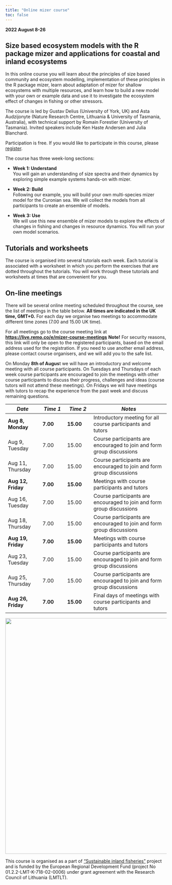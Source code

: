 ```yaml
---
title: "Online mizer course"
toc: false
---
```


**2022 August 8-26**

## Size based ecosystem models with the R package mizer and applications for coastal and inland ecosystems

In this online course you will learn about the principles of size based community and ecosystem modelling, implementation of these principles in the R package mizer, learn about adaptation of mizer for shallow ecosystems with multiple resources, and learn how to build a new model with your own or example data and use it to investigate the ecosystem effect of changes in fishing or other stressors.

The course is led by Gustav Delius (University of York, UK) and Asta Audzijonyte (Nature Research Centre, Lithuania & University of Tasmania, Australia), with technical support by Romain Forestier (University of Tasmania). Invited speakers include Ken Haste Andersen and Julia Blanchard.

Participation is free. If you would like to participate in this course, please [register](https://docs.google.com/forms/d/e/1FAIpQLSeLGJfGQ1IBa5ZozqWTGIXX17xF73kPHKYhAFFa0H2nn4CT4Q/viewform?vc=0&c=0&w=1&flr=0).

The course has three week-long sections:

-   **Week 1: Understand**\
    You will gain an understanding of size spectra and their dynamics by exploring simple example systems hands-on with mizer.

-   **Week 2: Build**\
    Following our example, you will build your own multi-species mizer model for the Curonian sea. We will collect the models from all participants to create an ensemble of models.

-   **Week 3: Use**\
    We will use this new ensemble of mizer models to explore the effects of changes in fishing and changes in resource dynamics. You will run your own model scenarios.

## Tutorials and worksheets

The course is organised into several tutorials each week. Each tutorial is associated with a worksheet in which you perform the exercises that are dotted throughout the tutorials. You will work through these tutorials and worksheets at times that are convenient for you.

## On-line meetings

There will be several online meeting scheduled throughout the course, see the list of meetings in the table below. **All times are indicated in the UK time, GMT+0.** For each day we organise two meetings to accommodate different time zones (7.00 and 15.00 UK time).

For all meetings go to the course meeting link at
[**https://live.remo.co/e/mizer-course-meetings**](https://live.remo.co/e/mizer-course-meetings)
**Note!** For security reasons, this link will only be open to the registered participants, based on the email address used for the registration. If you need to use another email address, please contact course organisers, and we will add you to the safe list.

On Monday **8th of Augus**t we will have an introductory and welcome meeting with all course participants. On Tuesdays and Thursdays of each week course participants are encouraged to join the meetings with other course participants to discuss their progress, challenges and ideas (course tutors will not attend these meetings). On Fridays we will have meetings with tutors to recap the experience from the past week and discuss remaining questions.

| *Date*             | *Time 1* | *Time 2*  | *Notes*                                                                 |
|----------------|-----------|------------|----------------------------------|
| **Aug 8, Monday**  | **7.00** | **15.00** | Introductory meeting for all course participants and tutors             |
| Aug 9, Tuesday     | 7.00     | 15.00     | Course participants are encouraged to join and form group discussions   |
| Aug 11, Thursday   | 7.00     | 15.00     | Course participants are encouraged to join and form group discussions   |
| **Aug 12, Friday** | **7.00** | **15.00** | Meetings with course participants and tutors                            |
| Aug 16, Tuesday    | 7.00     | 15.00     | Course participants are encouraged to join and form group discussions   |
| Aug 18, Thursday   | 7.00     | 15.00     | Course participants are encouraged to join and form group discussions   |
| **Aug 19, Friday** | **7.00** | **15.00** | Meetings with course participants and tutors                            |
| Aug 23, Tuesday    | 7.00     | 15.00     | Course participants are encouraged to join and form group discussions   |
| Aug 25, Thursday   | 7.00     | 15.00     | Course participants are encouraged to join and form group discussions   |
| **Aug 26, Friday** | **7.00** | **15.00** | Final days of meetings with course participants and tutors              |

![](images/paste-3ABCF373.png){width="734"}

This course is organised as a part of ["Sustainable inland fisheries"](https://sif.lt) project and is funded by the European Regional Development Fund (project No 01.2.2-LMT-K-718-02-0006) under grant agreement with the Research Council of Lithuania (LMTLT).


